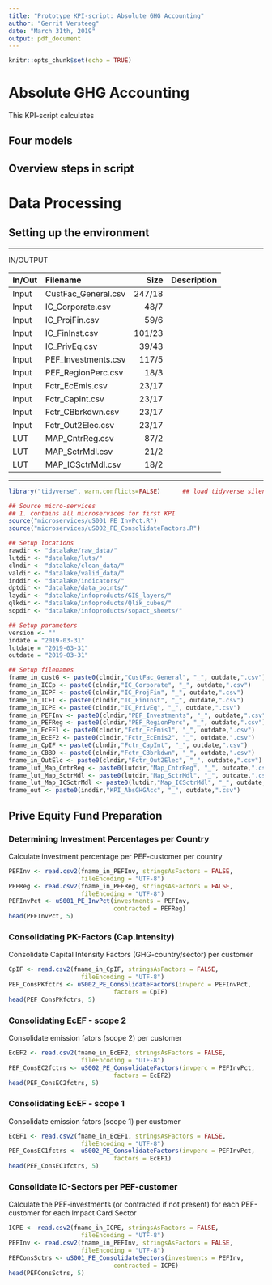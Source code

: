 ```yaml
---
title: "Prototype KPI-script: Absolute GHG Accounting"
author: "Gerrit Versteeg"
date: "March 31th, 2019"
output: pdf_document
---
```


```r
knitr::opts_chunk$set(echo = TRUE)
```

# Absolute GHG Accounting
This KPI-script calculates

## Four models

## Overview steps in script

# Data Processing
## Setting up the environment

***
IN/OUTPUT

| In/Out | Filename   |  Size | Description |
|:------|:------------------|----:|:------------------------------|
| Input | CustFac_General.csv | 247/18 | |
| Input | IC_Corporate.csv | 48/7 | |
| Input | IC_ProjFin.csv | 59/6 | |
| Input | IC_FinInst.csv | 101/23 | |
| Input | IC_PrivEq.csv | 39/43 | |
| Input | PEF_Investments.csv | 117/5 | |
| Input | PEF_RegionPerc.csv | 18/3 | |
| Input | Fctr_EcEmis.csv | 23/17 | |
| Input | Fctr_CapInt.csv | 23/17 | |
| Input | Fctr_CBbrkdwn.csv | 23/17 | |
| Input | Fctr_Out2Elec.csv | 23/17 | |
| LUT | MAP_CntrReg.csv | 87/2 | |
| LUT | MAP_SctrMdl.csv | 21/2 | |
| LUT | MAP_ICSctrMdl.csv | 18/2 | |

***

```r
library("tidyverse", warn.conflicts=FALSE)      ## load tidyverse silently

## Source micro-services
## 1. contains all microservices for first KPI
source("microservices/uS001_PE_InvPct.R")
source("microservices/uS002_PE_ConsolidateFactors.R")

## Setup locations
rawdir <- "datalake/raw_data/"
lutdir <- "datalake/luts/"
clndir <- "datalake/clean_data/"
valdir <- "datalake/valid_data/"
inddir <- "datalake/indicators/"
dptdir <- "datalake/data_points/"
laydir <- "datalake/infoproducts/GIS_layers/"
qlkdir <- "datalake/infoproducts/Qlik_cubes/"
sopdir <- "datalake/infoproducts/sopact_sheets/"

## Setup parameters
version <- ""
indate = "2019-03-31"
lutdate = "2019-03-31"
outdate = "2019-03-31"

## Setup filenames
fname_in_custG <- paste0(clndir,"CustFac_General", "_", outdate,".csv")
fname_in_ICCp <- paste0(clndir,"IC_Corporate", "_", outdate,".csv")
fname_in_ICPF <- paste0(clndir,"IC_ProjFin", "_", outdate,".csv")
fname_in_ICFI <- paste0(clndir,"IC_FinInst", "_", outdate,".csv")
fname_in_ICPE <- paste0(clndir,"IC_PrivEq", "_", outdate,".csv")
fname_in_PEFInv <- paste0(clndir,"PEF_Investments", "_", outdate,".csv")
fname_in_PEFReg <- paste0(clndir,"PEF_RegionPerc", "_", outdate,".csv")
fname_in_EcEF1 <- paste0(clndir,"Fctr_EcEmis1", "_", outdate,".csv")
fname_in_EcEF2 <- paste0(clndir,"Fctr_EcEmis2", "_", outdate,".csv")
fname_in_CpIF <- paste0(clndir,"Fctr_CapInt", "_", outdate,".csv")
fname_in_CBBD <- paste0(clndir,"Fctr_CBbrkdwn", "_", outdate,".csv")
fname_in_OutElc <- paste0(clndir,"Fctr_Out2Elec", "_", outdate,".csv")
fname_lut_Map_CntrReg <- paste0(lutdir,"Map_CntrReg", "_", outdate,".csv")
fname_lut_Map_SctrMdl <- paste0(lutdir,"Map_SctrMdl", "_", outdate,".csv")
fname_lut_Map_ICSctrMdl <- paste0(lutdir,"Map_ICSctrMdl", "_", outdate,".csv")
fname_out <- paste0(inddir,"KPI_AbsGHGAcc", "_", outdate,".csv")

```

## Prive Equity Fund Preparation
### Determining Investment Percentages per Country
Calculate investment percentage per PEF-customer per country

```r
PEFInv <- read.csv2(fname_in_PEFInv, stringsAsFactors = FALSE,
                    fileEncoding = "UTF-8")
PEFReg <- read.csv2(fname_in_PEFReg, stringsAsFactors = FALSE,
                    fileEncoding = "UTF-8")
PEFInvPct <- uS001_PE_InvPct(investments = PEFInv,
                             contracted = PEFReg)
head(PEFInvPct, 5)
```

### Consolidating PK-Factors (Cap.Intensity)
Consolidate Capital Intensity Factors (GHG-country/sector) per customer

```r
CpIF <- read.csv2(fname_in_CpIF, stringsAsFactors = FALSE,
                    fileEncoding = "UTF-8")
PEF_ConsPKfctrs <- uS002_PE_ConsolidateFactors(invperc = PEFInvPct,
                             factors = CpIF)
head(PEF_ConsPKfctrs, 5)
```
### Consolidating EcEF - scope 2
Consolidate emission fators (scope 2) per customer

```r
EcEF2 <- read.csv2(fname_in_EcEF2, stringsAsFactors = FALSE,
                    fileEncoding = "UTF-8")
PEF_ConsEC2fctrs <- uS002_PE_ConsolidateFactors(invperc = PEFInvPct,
                             factors = EcEF2)
head(PEF_ConsEC2fctrs, 5)
```
### Consolidating EcEF - scope 1
Consolidate emission fators (scope 1) per customer

```r
EcEF1 <- read.csv2(fname_in_EcEF1, stringsAsFactors = FALSE,
                    fileEncoding = "UTF-8")
PEF_ConsEC1fctrs <- uS002_PE_ConsolidateFactors(invperc = PEFInvPct,
                             factors = EcEF1)
head(PEF_ConsEC1fctrs, 5)
```
### Consolidate IC-Sectors per PEF-customer
Calculate the PEF-investments (or contracted if not present) for each PEF-customer for each Impact Card Sector

```r
ICPE <- read.csv2(fname_in_ICPE, stringsAsFactors = FALSE,
                    fileEncoding = "UTF-8")
PEFInv <- read.csv2(fname_in_PEFInv, stringsAsFactors = FALSE,
                    fileEncoding = "UTF-8")
PEFConsSctrs <- uS001_PE_ConsolidateSectors(investments = PEFInv,
                             contracted = ICPE)
head(PEFConsSctrs, 5)
```

